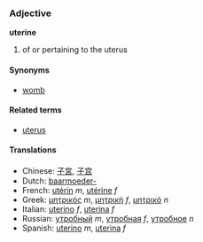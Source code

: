 ===Adjective===
'''uterine'''

# of or pertaining to the uterus

====Synonyms====
*[[womb]]

====Related terms====
*[[uterus]]

====Translations====
*Chinese: [[子宮]], [[子宫]]
*Dutch: [[baarmoeder-]]
*French: [[utérin]] ''m'', [[utérine]] ''f''
*Greek: [[μητρικός]] ''m'', [[μητρική]] ''f'', [[μητρικό]] ''n''
*Italian: [[uterino]] ''f'', [[uterina]] ''f''
*Russian: [[утробный]] ''m'', [[утробная]] ''f'', [[утробное]] ''n''
*Spanish: [[uterino]] ''m'', [[uterina]] ''f''